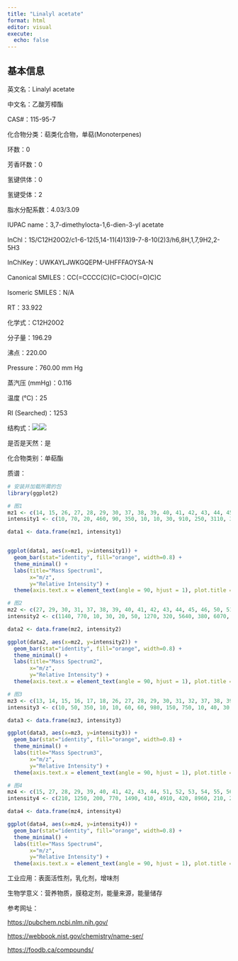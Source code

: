 ```yaml
---
title: "Linalyl acetate"
format: html
editor: visual
execute: 
  echo: false
---
```


## 基本信息

英文名：Linalyl acetate

中文名：乙酸芳樟酯

CAS#：115-95-7

化合物分类：萜类化合物，单萜(Monoterpenes)

环数：0

芳香环数：0

氢键供体：0

氢键受体：2

脂水分配系数：4.03/3.09

IUPAC name：3,7-dimethylocta-1,6-dien-3-yl acetate

InChl：1S/C12H20O2/c1-6-12(5,14-11(4)13)9-7-8-10(2)3/h6,8H,1,7,9H2,2-5H3

InChlKey：UWKAYLJWKGQEPM-UHFFFAOYSA-N

Canonical SMILES：CC(=CCCC(C)(C=C)OC(=O)C)C

Isomeric SMILES：N/A

RT：33.922

化学式：C12H20O2

分子量：196.29

沸点：220.00

Pressure：760.00 mm Hg

蒸汽压 (mmHg)：0.116

温度 (℃)：25

RI (Searched)：1253

结构式：![](images/Linalyl acetate-1.png)![](images/Linalyl acetate-3.png)

是否是天然：是

化合物类别：单萜酯

质谱：

```r
# 安装并加载所需的包
library(ggplot2)

# 图1
mz1 <- c(14, 15, 26, 27, 28, 29, 30, 37, 38, 39, 40, 41, 42, 43, 44, 45, 50, 51, 52, 53, 54, 55, 56, 57, 58, 61, 62, 63, 64, 65, 66, 67, 68, 69, 70, 71, 72, 74, 75, 77, 78, 79, 80, 81, 82, 83, 84, 85, 86, 89, 91, 92, 93, 94, 95, 96, 97, 98, 103, 104, 105, 106, 107, 108, 109, 110, 111, 112, 113, 114, 115, 117, 119, 120, 121, 122, 123, 124, 125, 126, 127, 135, 136, 137, 138, 139, 140, 151, 153, 154, 155, 196)
intensity1 <- c(10, 70, 20, 460, 90, 350, 10, 10, 30, 910, 250, 3110, 320, 5660, 160, 70, 50, 180, 120, 920, 150, 1820, 160, 100, 50, 30, 10, 50, 10, 250, 110, 1470, 1000, 2630, 220, 1870, 260, 10, 10, 690, 120, 1410, 3860, 1110, 320, 430, 120, 140, 60, 10, 1320, 1710, 9999, 1160, 350, 50, 60, 30, 60, 20, 760, 180, 840, 190, 260, 40, 110, 10, 120, 30, 20, 20, 170, 50, 2840, 280, 50, 10, 20, 10, 30, 40, 670, 130, 10, 100, 10, 10, 10, 100, 10, 10)

data1 <- data.frame(mz1, intensity1)


ggplot(data1, aes(x=mz1, y=intensity1)) +
  geom_bar(stat="identity", fill="orange", width=0.8) + 
  theme_minimal() + 
  labs(title="Mass Spectrum1",
       x="m/z",
       y="Relative Intensity") + 
  theme(axis.text.x = element_text(angle = 90, hjust = 1), plot.title = element_text(hjust = 0.5))  

# 图2
mz2 <- c(27, 29, 30, 31, 37, 38, 39, 40, 41, 42, 43, 44, 45, 46, 50, 51, 52, 53, 54, 55, 56, 57, 58, 59, 60, 61, 62, 63, 64, 65, 66, 67, 68, 69, 70, 71, 72, 73, 74, 75, 77, 78, 79, 80, 81, 82, 83, 84, 85, 86, 89, 90, 91, 92, 93, 94, 95, 96, 97, 98, 103, 104, 105, 106, 107, 108, 109, 110, 111, 113, 114, 115, 117, 119, 120, 121, 122, 123, 124, 125, 127, 134, 135, 136, 137, 138, 139, 154)
intensity2 <- c(1140, 770, 10, 30, 20, 50, 1270, 320, 5640, 380, 6070, 170, 630, 10, 70, 260, 150, 1030, 160, 1610, 130, 90, 50, 30, 470, 30, 20, 70, 20, 330, 170, 1390, 1660, 4480, 300, 1590, 240, 20, 10, 20, 1010, 190, 1510, 3280, 980, 310, 370, 120, 150, 60, 50, 30, 1200, 1490, 9999, 1160, 310, 40, 40, 20, 60, 20, 590, 170, 740, 160, 190, 30, 70, 80, 10, 20, 20, 130, 40, 2260, 230, 40, 10, 10, 30, 10, 40, 950, 180, 10, 90, 60)

data2 <- data.frame(mz2, intensity2)

ggplot(data2, aes(x=mz2, y=intensity2)) +
  geom_bar(stat="identity", fill="orange", width=0.8) + 
  theme_minimal() + 
  labs(title="Mass Spectrum2",
       x="m/z",
       y="Relative Intensity") + 
  theme(axis.text.x = element_text(angle = 90, hjust = 1), plot.title = element_text(hjust = 0.5))  

# 图3
mz3 <- c(13, 14, 15, 16, 17, 18, 26, 27, 28, 29, 30, 31, 32, 37, 38, 39, 40, 41, 42, 43, 44, 45, 50, 51, 52, 53, 54, 55, 56, 57, 58, 59, 60, 61, 62, 63, 64, 65, 66, 67, 68, 69, 70, 71, 72, 73, 74, 75, 76, 77, 78, 79, 80, 81, 82, 83, 84, 85, 86, 87, 89, 90, 91, 92, 93, 94, 95, 96, 97, 98, 99, 100, 101, 103, 104, 105, 106, 107, 108, 109, 110, 111, 112, 113, 114, 115, 117, 119, 120, 121, 122, 123, 124, 125, 126, 127, 128, 133, 134, 135, 136, 137, 138, 139, 140, 141, 151, 153, 154, 155, 167, 196)
intensity3 <- c(10, 50, 350, 10, 10, 60, 60, 980, 150, 750, 10, 40, 30, 10, 50, 1070, 290, 4230, 300, 6330, 170, 280, 70, 180, 90, 880, 130, 1810, 160, 100, 60, 50, 170, 40, 20, 60, 10, 190, 100, 1250, 1630, 4010, 270, 2100, 310, 60, 10, 10, 10, 640, 110, 1250, 3790, 1340, 440, 480, 140, 160, 80, 10, 10, 10, 800, 1550, 9999, 1250, 460, 80, 70, 50, 90, 10, 10, 40, 10, 540, 160, 870, 220, 620, 90, 110, 10, 130, 40, 20, 20, 180, 40, 3170, 340, 110, 20, 30, 10, 60, 10, 20, 50, 60, 910, 200, 120, 130, 20, 10, 20, 20, 90, 10, 10, 10)

data3 <- data.frame(mz3, intensity3)

ggplot(data3, aes(x=mz3, y=intensity3)) +
  geom_bar(stat="identity", fill="orange", width=0.8) + 
  theme_minimal() + 
  labs(title="Mass Spectrum3",
       x="m/z",
       y="Relative Intensity") + 
  theme(axis.text.x = element_text(angle = 90, hjust = 1), plot.title = element_text(hjust = 0.5)) 

# 图4
mz4 <- c(15, 27, 28, 29, 39, 40, 41, 42, 43, 44, 51, 52, 53, 54, 55, 56, 57, 65, 66, 67, 68, 69, 70, 71, 72, 77, 78, 79, 80, 81, 82, 83, 84, 85, 91, 92, 93, 94, 95, 105, 106, 107, 108, 109, 111, 113, 119, 121, 122, 136, 137)
intensity4 <- c(210, 1250, 200, 770, 1490, 410, 4910, 420, 8960, 210, 240, 140, 1280, 160, 2190, 180, 110, 240, 140, 1520, 1440, 3470, 230, 2380, 310, 590, 110, 1280, 4260, 1270, 400, 500, 110, 150, 760, 1600, 9999, 1140, 340, 560, 110, 830, 170, 200, 110, 120, 100, 3040, 240, 870, 160)

data4 <- data.frame(mz4, intensity4)

ggplot(data4, aes(x=mz4, y=intensity4)) +
  geom_bar(stat="identity", fill="orange", width=0.8) + 
  theme_minimal() + 
  labs(title="Mass Spectrum4",
       x="m/z",
       y="Relative Intensity") + 
  theme(axis.text.x = element_text(angle = 90, hjust = 1), plot.title = element_text(hjust = 0.5)) 

```

工业应用：表面活性剂，乳化剂，增味剂

生物学意义：营养物质，膜稳定剂，能量来源，能量储存

参考网址：

<https://pubchem.ncbi.nlm.nih.gov/>

<https://webbook.nist.gov/chemistry/name-ser/>

<https://foodb.ca/compounds/>
